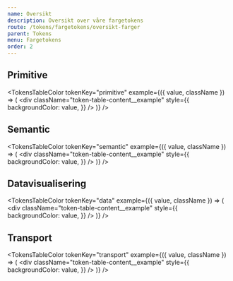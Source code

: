 ```yaml
---
name: Oversikt
description: Oversikt over våre fargetokens
route: /tokens/fargetokens/oversikt-farger
parent: Tokens
menu: Fargetokens
order: 2
---
```



<PageHeader>

</PageHeader>


## Primitive
<TokensTableColor
  tokenKey="primitive"
  example={({ value, className }) => (
    <div
      className="token-table-content__example"
      style={{
        backgroundColor: value,
      }}
    />
  )}
/>

## Semantic
<TokensTableColor
  tokenKey="semantic"
  example={({ value, className }) => (
    <div
      className="token-table-content__example"
      style={{
        backgroundColor: value,
      }}
    />
  )}
/>

## Datavisualisering
<TokensTableColor
  tokenKey="data"
  example={({ value, className }) => (
    <div
      className="token-table-content__example"
      style={{
        backgroundColor: value,
      }}
    />
  )}
/>

## Transport
<TokensTableColor
  tokenKey="transport"
  example={({ value, className }) => (
    <div
      className="token-table-content__example"
      style={{
        backgroundColor: value,
      }}
    />
  )}
/>
